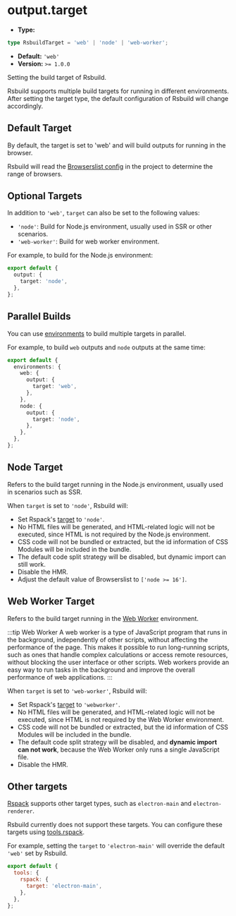 # output.target

- **Type:**

```ts
type RsbuildTarget = 'web' | 'node' | 'web-worker';
```

- **Default:** `'web'`
- **Version:** `>= 1.0.0`

Setting the build target of Rsbuild.

Rsbuild supports multiple build targets for running in different environments. After setting the target type, the default configuration of Rsbuild will change accordingly.

## Default Target

By default, the target is set to 'web' and will build outputs for running in the browser.

Rsbuild will read the [Browserslist config](https://github.com/browserslist/browserslist) in the project to determine the range of browsers.

## Optional Targets

In addition to `'web'`, `target` can also be set to the following values:

- `'node'`: Build for Node.js environment, usually used in SSR or other scenarios.
- `'web-worker'`: Build for web worker environment.

For example, to build for the Node.js environment:

```ts
export default {
  output: {
    target: 'node',
  },
};
```

## Parallel Builds

You can use [environments](/config/environments) to build multiple targets in parallel.

For example, to build `web` outputs and `node` outputs at the same time:

```ts
export default {
  environments: {
    web: {
      output: {
        target: 'web',
      },
    },
    node: {
      output: {
        target: 'node',
      },
    },
  },
};
```

## Node Target

Refers to the build target running in the Node.js environment, usually used in scenarios such as SSR.

When `target` is set to `'node'`, Rsbuild will:

- Set Rspack's [target](https://rspack.dev/config/target) to `'node'`.
- No HTML files will be generated, and HTML-related logic will not be executed, since HTML is not required by the Node.js environment.
- CSS code will not be bundled or extracted, but the id information of CSS Modules will be included in the bundle.
- The default code split strategy will be disabled, but dynamic import can still work.
- Disable the HMR.
- Adjust the default value of Browserslist to `['node >= 16']`.

## Web Worker Target

Refers to the build target running in the [Web Worker](https://developer.mozilla.org/en-US/docs/Web/API/Web_Workers_API) environment.

:::tip Web Worker
A web worker is a type of JavaScript program that runs in the background, independently of other scripts, without affecting the performance of the page. This makes it possible to run long-running scripts, such as ones that handle complex calculations or access remote resources, without blocking the user interface or other scripts. Web workers provide an easy way to run tasks in the background and improve the overall performance of web applications.
:::

When `target` is set to `'web-worker'`, Rsbuild will:

- Set Rspack's [target](https://rspack.dev/config/target) to `'webworker'`.
- No HTML files will be generated, and HTML-related logic will not be executed, since HTML is not required by the Web Worker environment.
- CSS code will not be bundled or extracted, but the id information of CSS Modules will be included in the bundle.
- The default code split strategy will be disabled, and **dynamic import can not work**, because the Web Worker only runs a single JavaScript file.
- Disable the HMR.

## Other targets

[Rspack](https://rspack.dev/config/target) supports other target types, such as `electron-main` and `electron-renderer`.

Rsbuild currently does not support these targets. You can configure these targets using [tools.rspack](/config/tools/rspack).

For example, setting the `target` to `'electron-main'` will override the default `'web'` set by Rsbuild.

```js
export default {
  tools: {
    rspack: {
      target: 'electron-main',
    },
  },
};
```
